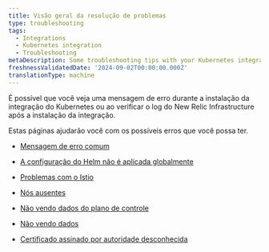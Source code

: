 ```yaml
---
title: Visão geral da resolução de problemas
type: troubleshooting
tags:
  - Integrations
  - Kubernetes integration
  - Troubleshooting
metaDescription: Some troubleshooting tips with your Kubernetes integration.
freshnessValidatedDate: '2024-09-02T00:00:00.000Z'
translationType: machine
---
```


É possível que você veja uma mensagem de erro durante a instalação da integração do Kubernetes ou ao verificar o log do New Relic Infrastructure após a instalação da integração.

Estas páginas ajudarão você com os possíveis erros que você possa ter.

* [Mensagem de erro comum](/docs/kubernetes-pixie/kubernetes-integration/troubleshooting/common-error-messages/error-messages)

* [A configuração do Helm não é aplicada globalmente](/docs/kubernetes-pixie/kubernetes-integration/troubleshooting/helm-configurations-not-applied/)

* [Problemas com o Istio](/docs/kubernetes-pixie/kubernetes-integration/troubleshooting/issues-with-istio/)

* [Nós ausentes](/docs/kubernetes-pixie/kubernetes-integration/troubleshooting/missing-nodes/)

* [Não vendo dados do plano de controle](/docs/kubernetes-pixie/kubernetes-integration/troubleshooting/not-seeing-control-plane-data/)

* [Não vendo dados](/docs/kubernetes-pixie/kubernetes-integration/troubleshooting/not-seeing-data/)

* [Certificado assinado por autoridade desconhecida](/docs/kubernetes-pixie/kubernetes-integration/troubleshooting/certificate-signed-unknown-authority/)